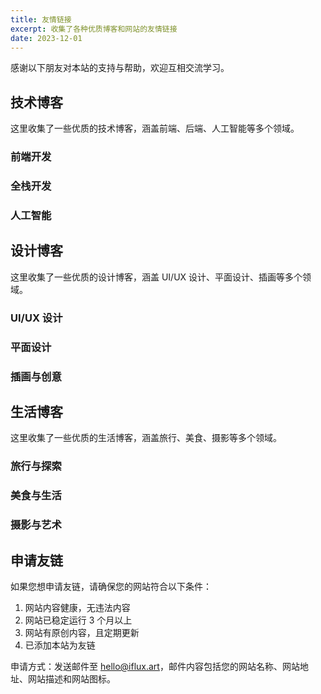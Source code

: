 ```yaml
---
title: 友情链接
excerpt: 收集了各种优质博客和网站的友情链接
date: 2023-12-01
---
```


感谢以下朋友对本站的支持与帮助，欢迎互相交流学习。

## 技术博客

这里收集了一些优质的技术博客，涵盖前端、后端、人工智能等多个领域。

### 前端开发

<FriendLinkGrid>
  <FriendLinkCard
    name="风记星辰"
    description="一个分享技术与生活的个人博客"
    url="https://www.thyuu.com/"
    avatar="🌟"
    iconType="emoji"
  />
  <FriendLinkCard
    name="CrazyWong"
    description="记录学习与开发过程的技术博客"
    url="https://blog.crazywong.com/"
    avatar="🧑‍💻"
    iconType="emoji"
  />
  <FriendLinkCard
    name="Akilarの糖果屋"
    description="专注于前端技术分享的网站"
    url="https://akilar.top/"
    avatar="🍬"
    iconType="emoji"
  />
</FriendLinkGrid>

### 全栈开发

<FriendLinkGrid>
  <FriendLinkCard
    name="Young Kbt blog"
    description="分享全栈开发经验与教程"
    url="https://notes.youngkbt.cn/"
    avatar="📚"
    iconType="emoji"
  />
  <FriendLinkCard
    name="张洪Heo"
    description="分享UI/UX设计理念与案例"
    url="https://blog.zhheo.com/"
    avatar="🎨"
    iconType="emoji"
  />
  <FriendLinkCard
    name="安知鱼"
    description="全栈开发与技术分享"
    url="https://blog.anheyu.com/"
    avatar="🐟"
    iconType="emoji"
  />
</FriendLinkGrid>

### 人工智能

<FriendLinkGrid>
  <FriendLinkCard
    name="Ai-皇帝"
    description="AI技术与应用"
    url="https://www.ai-hd.com/"
    avatar="🤖"
    iconType="emoji"
  />
  <FriendLinkCard
    name="Tangly的学习笔记"
    description="AI与机器学习笔记"
    url="https://blog.tangly1024.com/"
    avatar="📝"
    iconType="emoji"
  />
</FriendLinkGrid>

## 设计博客

这里收集了一些优质的设计博客，涵盖 UI/UX 设计、平面设计、插画等多个领域。

### UI/UX 设计

<FriendLinkGrid>
  <FriendLinkCard
    name="张洪Heo"
    description="分享UI/UX设计理念与案例"
    url="https://blog.zhheo.com/"
    avatar="🎨"
    iconType="emoji"
  />
  <FriendLinkCard
    name="安知鱼"
    description="UI设计与前端开发"
    url="https://blog.anheyu.com/"
    avatar="🐟"
    iconType="emoji"
  />
  <FriendLinkCard
    name="轻笑Chuckle"
    description="UI设计与用户体验"
    url="https://www.qcqx.cn/"
    avatar="😄"
    iconType="emoji"
  />
</FriendLinkGrid>

### 平面设计

<FriendLinkGrid>
  <FriendLinkCard
    name="希乐博客"
    description="平面设计与创意分享"
    url="https://blog.xlenco.top/"
    avatar="🎮"
    iconType="emoji"
  />
  <FriendLinkCard
    name="webjing"
    description="网页设计与视觉创意"
    url="https://blog.webjing.cn/"
    avatar="🌐"
    iconType="emoji"
  />
</FriendLinkGrid>

### 插画与创意

<FriendLinkGrid>
  <FriendLinkCard
    name="虹墨空间站"
    description="插画创作与设计灵感"
    url="https://www.imaegoo.com/"
    avatar="🌈"
    iconType="emoji"
  />
  <FriendLinkCard
    name="Hoey"
    description="创意设计与艺术分享"
    url="https://zhenghaoyang.cn/"
    avatar="🎯"
    iconType="emoji"
  />
</FriendLinkGrid>

## 生活博客

这里收集了一些优质的生活博客，涵盖旅行、美食、摄影等多个领域。

### 旅行与探索

<FriendLinkGrid>
  <FriendLinkCard
    name="风记星辰"
    description="一个分享技术与生活的个人博客"
    url="https://www.thyuu.com/"
    avatar="🌟"
    iconType="emoji"
  />
  <FriendLinkCard
    name="青灯暮雨"
    description="文学与技术的交融"
    url="https://www.blatr.cn/"
    avatar="🏮"
    iconType="emoji"
  />
  <FriendLinkCard
    name="纸鹿摸鱼处"
    description="生活随笔与旅行记录"
    url="https://blog.zhilu.cyou/"
    avatar="🦌"
    iconType="emoji"
  />
</FriendLinkGrid>

### 美食与生活

<FriendLinkGrid>
  <FriendLinkCard
    name="粥里有勺糖"
    description="美食与生活分享"
    url="https://sugarat.top/"
    avatar="🍵"
    iconType="emoji"
  />
  <FriendLinkCard
    name="Homulilly"
    description="个人博客与生活记录"
    url="https://homulilly.com/"
    avatar="🌸"
    iconType="emoji"
  />
</FriendLinkGrid>

### 摄影与艺术

<FriendLinkGrid>
  <FriendLinkCard
    name="LI SIR"
    description="摄影与艺术分享"
    url="https://lisir.me/"
    avatar="👨‍🏫"
    iconType="emoji"
  />
  <FriendLinkCard
    name="XINGJI"
    description="摄影作品与生活随笔"
    url="https://vite.xingji.fun/"
    avatar="✨"
    iconType="emoji"
  />
</FriendLinkGrid>

## 申请友链

如果您想申请友链，请确保您的网站符合以下条件：

1. 网站内容健康，无违法内容
2. 网站已稳定运行 3 个月以上
3. 网站有原创内容，且定期更新
4. 已添加本站为友链

申请方式：发送邮件至 hello@iflux.art，邮件内容包括您的网站名称、网站地址、网站描述和网站图标。
